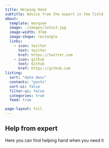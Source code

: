 ```yaml
---
title: Helping Hand
subtitle: Advice from the expert in the field
about:
  template: marquee
  image: ./images/lotus3.jpg
  image-width: 37em
  image-shape: rectangle
  links:
    - icon: twitter
      text: twitter
      href: https://twitter.com
    - icon: github
      text: Github
      href: https://github.com
listing:
  sort: "date desc"
  contents: "posts"
  sort-ui: false
  filter-ui: false
  categories: true
  feed: true

page-layout: full
---
```


## Help from expert

Here you can find helping hand when you need it